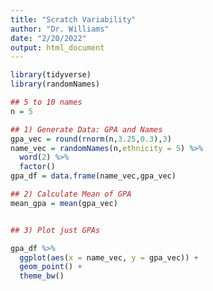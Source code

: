 ```yaml
---
title: "Scratch Variability"
author: "Dr. Williams"
date: "2/20/2022"
output: html_document
---
```


```r
library(tidyverse)
library(randomNames)
```


```r
## 5 to 10 names
n = 5

## 1) Generate Data: GPA and Names
gpa_vec = round(rnorm(n,3.25,0.3),3)
name_vec = randomNames(n,ethnicity = 5) %>% 
  word(2) %>% 
  factor()
gpa_df = data.frame(name_vec,gpa_vec)

## 2) Calculate Mean of GPA
mean_gpa = mean(gpa_vec)


## 3) Plot just GPAs 

gpa_df %>% 
  ggplot(aes(x = name_vec, y = gpa_vec)) +
  geom_point() +
  theme_bw() 

```




